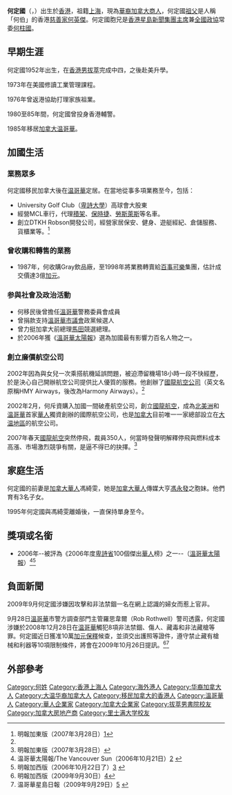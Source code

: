 {{Infobox Person
|name          = 何定國（David Ho）
|image         = 
|image_size    = 
|caption       = 
|birth_name    = 
|birth_date    = 1952（66歲）
|birth_place   = {{HKG-1959}}
|death_date    = 
|death_place   = 
|body_discovered = 
|death_cause   = 
|resting_place = 
|resting_place_coordinates = 
|residence     = 
|nationality   = {{CAN}}
|ethnicity     = 
|citizenship   = {{CAN}}<br/>{{HKG}}
|other_names   = 
|known_for     = 
|education     = 
|alma_mater    = 
|employer      = 
|occupation    = 商人
|home_town     = [[上海|上海]]
|title         = [[國龍航空|國龍航空]]創辦人
|networth      = 
|height        = 
|weight        = 
|term          = 
|predecessor   = 
|successor     = 
|party         = 
|boards        = 
|religion      = 
|spouse        = 前妻：[[馮綺雯|馮綺雯]]
|partner       = 
|children      = 3名子女
|parents       = [[何英傑|何英傑]]（祖父）
|relations     = [[何柱國_(商人)|何柱國]]（兄）
|callsign      = 
|signature     = 
|website       = 
|footnotes     = 
}}

'''何定國'''（{{lang-en|'''David Ting Kwok Ho'''}}，{{bd|1952年}}）出生於[[英屬香港|香港]]，祖籍[[上海|上海]]，現為[[華裔|華裔]][[加拿大|加拿大]][[商人|商人]]，何定國[[祖父|祖父]]是人稱「何伯」的香港[[慈善家|慈善家]][[何英傑|何英傑]]。何定國胞兄是[[香港|香港]][[星島新聞集團|星島新聞集團]][[主席|主席]]兼[[全國政協|全國政協]]常委[[何柱國_(商人)|何柱國]]。

==早期生涯==
何定國1952年出生，在[[香港|香港]][[男拔萃|男拔萃]]完成中四，之後赴美升學。

1973年在美國修讀工業管理課程。

1976年曾返港協助打理家族祖業。

1980至85年間，何定國曾投身香港輔警。

1985年移居[[加拿大|加拿大]][[温哥華|温哥華]]。

==加國生活==
===業務眾多=== 
何定國移民加拿大後在[[温哥華|温哥華]]定居。在當地從事多項業務至今，包括：
*University Golf Club（[[卑詩大學|卑詩大學]]）高球會大股東
*經營MCL車行，代理[[積架|積架]]、[[保時捷|保時捷]]、[[勞斯萊斯|勞斯萊斯]]等名車。
*創立DTKH Robson開發公司，經營家居保安、健身、遊艇經紀、倉儲服務、貨櫃業等。<ref name="#1">明報加東版（2007年3月28日）[http://www.mingpaotor.com/htm/News/20070328/taa2.htm]{{dead link|date=2017年11月 |bot=InternetArchiveBot |fix-attempted=yes }}</ref>

===曾收購和轉售的業務===
*1987年，何收購Gray飲品廠，至1998年將業務轉賣給[[百事可樂|百事可樂]]集團，估計成交價達3億[[加元|加元]]。

===参與社會及政治活動===
*何移民後曾擔任[[溫哥華|溫哥華]]警務委員會成員
*曾捐款支持[[溫哥華市議會|溫哥華市議會]]政黨{{le|無黨派協會(NPA)|Non-Partisan Association}}候選人
*曾力挺加拿大前總理[[保罗·马丁|馬田]]競選總理。
*於2006年獲《[[溫哥華太陽報|溫哥華太陽報]]》選為加國最有影響力百名人物之一。

===創立廉價航空公司===
2002年因為與女兒一次乘搭航機延誤問題，被迫滯留機場18小時一段不快經歷，於是決心自己開辦航空公司提供比人優質的服務。他創辦了[[國龍航空公司|國龍航空公司]]（英文名原稱HMY Airways，後改為Harmony Airways）。<ref name="#1"/>

2002年2月，何斥資購入加國一間破產航空公司，創立[[國龍航空|國龍航空]]，成為[[北美洲|北美洲]]和[[温哥華|温哥華]]首家[[華人|華人]]獨資創辦的國際航空公司，也是[[加拿大|加拿大]]目前唯一一家總部設立在[[大温地區|大温地區]]的航空公司。

2007年春天[[國龍航空|國龍航空]]突然停飛，裁員350人，何當時發聲明解釋停飛與燃料成本高漲、市場激烈競爭有關，是逼不得已的抉擇。<ref>明報加東版（2007年3月28日）{{cite web |url=http://www.mingpaotor.com/htm/News/20070328/taa1.htm |title=存档副本 |accessdate=2009-09-30 |deadurl=yes |archiveurl=https://archive.is/20070808002211/http://www.mingpaotor.com/htm/News/20070328/taa1.htm |archivedate=2007-08-08 }}</ref>

==家庭生活== 
何定國的前妻是[[加拿大華人|加拿大華人]]馮綺雯，她是[[加拿大華人|加拿大華人]]傳媒大亨[[馮永發|馮永發]]之胞妹。他們育有3名子女。

1995年何定國與馮綺雯離婚後，一直保持單身至今。

==獎項或名銜==
*2006年--被評為《2006年度[[卑詩省|卑詩省]]100個傑出[[華人|華人]]榜》之一--（[[溫哥華太陽報|溫哥華太陽報]]）<ref>温哥華太陽報/The Vancouver Sun（2006年10月21日）[http://www.fairchildgroup.com/pdf/2006_1021_VancouverSun.pdf] {{Wayback|url=http://www.fairchildgroup.com/pdf/2006_1021_VancouverSun.pdf |date=20080708185443 }}</ref><ref>明報加西版（2006年10月22日了）[http://www.fairchildgroup.com/pdf/2006_1022_MingPao_daily.pdf] {{Wayback|url=http://www.fairchildgroup.com/pdf/2006_1022_MingPao_daily.pdf |date=20080708190003 }}</ref>

==負面新聞==
2009年9月何定國涉嫌因攻擊和非法禁錮一名在網上認識的婦女而惹上官非。

9月28日[[溫哥華|溫哥華]]市警方調查部門主管羅思韋爾（Rob Rothwell）警司透露，何定國涉嫌於2008年12月28日在[[温哥華|温哥華]]觸犯8項非法禁錮、傷人、藏毒和非法藏槍等罪。何定國近日獲准10萬[[加元|加元]][[保釋|保釋]]候查，並須交出護照等證件，遵守禁止藏有槍械和利器等10項限制條件，將會在2009年10月26日提訊。<ref>明報加西版（2009年9月30日）[http://www.mingpaovan.com/htm/News/20090930/HK-gaa1.htm]{{dead link|date=2017年11月 |bot=InternetArchiveBot |fix-attempted=yes }}</ref><ref>温哥華星島日報（2009年9月29日）[http://news.singtao.ca/vancouver/2009-09-29/province1254218825d2060759.html] {{Wayback|url=http://news.singtao.ca/vancouver/2009-09-29/province1254218825d2060759.html |date=20091003122043 }}</ref>

== 外部參考 ==
{{reflist}}

{{DEFAULTSORT:H}}
[[Category:何姓|Category:何姓]]
[[Category:香港上海人|Category:香港上海人]]
[[Category:海外港人|Category:海外港人]]
[[Category:华裔加拿大人|Category:华裔加拿大人]]
[[Category:大温华裔加拿大人|Category:大温华裔加拿大人]]
[[Category:移民加拿大的香港人|Category:移民加拿大的香港人]]
[[Category:溫哥華人|Category:溫哥華人]]
[[Category:華人企業家|Category:華人企業家]]
[[Category:加拿大企業家|Category:加拿大企業家]]
[[Category:拔萃男書院校友|Category:拔萃男書院校友]]
[[Category:加拿大房地产商|Category:加拿大房地产商]]
[[Category:里士满大学校友|Category:里士满大学校友]]